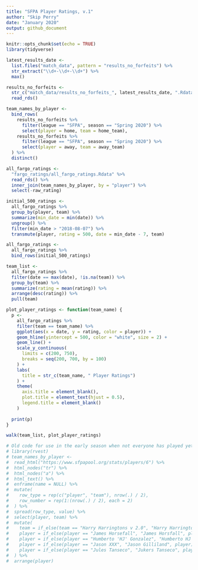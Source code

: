 ```yaml
---
title: "SFPA Player Ratings, v.1"
author: "Skip Perry"
date: "January 2020"
output: github_document
---
```


```r
knitr::opts_chunk$set(echo = TRUE)
library(tidyverse)

latest_results_date <- 
  list.files("match_data", pattern = "results_no_forfeits") %>% 
  str_extract("\\d+-\\d+-\\d+") %>% 
  max()

results_no_forfeits <- 
  str_c("match_data/results_no_forfeits_", latest_results_date, ".Rdata") %>% 
  read_rds()

team_names_by_player <- 
  bind_rows(
    results_no_forfeits %>% 
      filter(league == "SFPA", season == "Spring 2020") %>% 
      select(player = home, team = home_team),
    results_no_forfeits %>% 
      filter(league == "SFPA", season == "Spring 2020") %>% 
      select(player = away, team = away_team)
  ) %>% 
  distinct()

all_fargo_ratings <- 
  "fargo_ratings/all_fargo_ratings.Rdata" %>% 
  read_rds() %>% 
  inner_join(team_names_by_player, by = "player") %>% 
  select(-raw_rating)

initial_500_ratings <- 
  all_fargo_ratings %>% 
  group_by(player, team) %>% 
  summarize(min_date = min(date)) %>% 
  ungroup() %>% 
  filter(min_date > "2018-08-07") %>% 
  transmute(player, rating = 500, date = min_date - 7, team)

all_fargo_ratings <- 
  all_fargo_ratings %>% 
  bind_rows(initial_500_ratings)

team_list <- 
  all_fargo_ratings %>% 
  filter(date == max(date), !is.na(team)) %>% 
  group_by(team) %>% 
  summarize(rating = mean(rating)) %>% 
  arrange(desc(rating)) %>% 
  pull(team)

plot_player_ratings <- function(team_name) {
  p <- 
    all_fargo_ratings %>% 
    filter(team == team_name) %>% 
    ggplot(aes(x = date, y = rating, color = player)) +
    geom_hline(yintercept = 500, color = "white", size = 2) +
    geom_line() +
    scale_y_continuous(
      limits = c(200, 750),
      breaks = seq(200, 700, by = 100)
    ) +
    labs(
      title = str_c(team_name, " Player Ratings")
    ) +
    theme(
      axis.title = element_blank(),
      plot.title = element_text(hjust = 0.5),
      legend.title = element_blank()
    )
  
  print(p)
}
```

```r
walk(team_list, plot_player_ratings)
```

```r
# Old code for use in the early season when not everyone has played yet
# library(rvest)
# team_names_by_player <- 
#  read_html("https://www.sfpapool.org/stats/players/6") %>% 
#  html_nodes("tr") %>% 
#  html_nodes("a") %>% 
#  html_text() %>% 
#  enframe(name = NULL) %>% 
#  mutate(
#    row_type = rep(c("player", "team"), nrow(.) / 2),
#    row_number = rep(1:(nrow(.) / 2), each = 2)
#  ) %>% 
#  spread(row_type, value) %>% 
#  select(player, team) %>% 
#  mutate(
#    team = if_else(team == "Harry Harringtons v 2.0", "Harry Harringtons", team),
#    player = if_else(player == "James Horsefall", "James Horsfall", player),
#    player = if_else(player == "Humberto 'HJ' Gonzalez", "Humberto HJ Gonzalez", player),
#    player = if_else(player == "Jason XXX", "Jason Gilliland", player),
#    player = if_else(player == "Jules Tanseco", "Jukers Tanseco", player)
#  ) %>% 
#  arrange(player)
```

